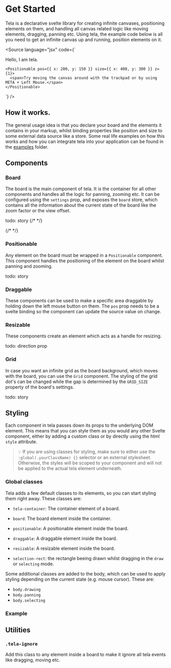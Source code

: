 
<Meta title="Get Started" />

# Get Started

Tela is a declarative svelte library for creating infinite canvases, positioning elements on them, and handling all canvas related logic like moving elements, dragging, panning etc.
Using tela, the example code below is all you need to get an infinite canvas up and running, position elements on it.

<Source
  language="jsx"
  code={`
<main>
  <Board {settings} {board}>
    <Positionable pos={{ x: 10, y: 10 }} size={{ x: 400, y: 300 }} z={1}>
      <span>Hello, I am tela.</span>
    </Positionable>

    <Positionable pos={{ x: 200, y: 150 }} size={{ x: 400, y: 300 }} z={1}>
      <span>Try moving the canvas around with the trackpad or by using META + Left Mouse.</span>
    </Positionable>
  </Board>
</main>
`}
/>
<Canvas of={IntroBoard.Default} layout="fullscreen"/>

## How it works.

The general usage idea is that you declare your board and the elements it contains in your markup, whilst binding properties like position and size to some external data source like a store.
Some real life examples on how this works and how you can integrate tela into your application can be found in the [examples](/examples) folder.

## Components

### Board

The board is the main component of tela. It is the container for all other components and handles all the logic for panning, zooming etc.
It can be configured using the `settings` prop, and exposes the `board` store, which contains all the information about the current state of the board like the zoom factor or the view offset.


todo: story
{/* <Canvas of={BoardStories.Default} layout="fullscreen"/> */}

{/* <ArgTypes of={BoardStorys} /> */}

### Positionable

Any element on the board must be wrapped in a `Positionable` component. This component handles the positioning of the element on the board whilst panning and zooming.

todo: story

<ArgTypes of={PositionableStorys} />

### Draggable

These components can be used to make a specific area draggable by holding down the left mouse button on them. The `pos` prop needs to be a svelte binding so the component can update the source value on change.

### Resizable

These components create an element which acts as a handle for resizing.

todo: direction prop

### Grid

In case you want an infinite grid as the board background, which moves with the board, you can use the `Grid` component.
The styling of the grid dot's can be changed while the gap is determined by the `GRID_SIZE` property of the board's settings.

todo: story

## Styling

Each component in tela passes down its props to the underlying DOM element. This means that you can style them as you would any other Svelte component, either by adding a custom class or by directly using the html `style` attribute.

> 💡 If you are using classes for styling, make sure to either use the `:global(.yourClassName) {}` selector or an external stylesheet. Otherwise, the styles will be scoped to your component and will not be applied to the actual tela element underneath.

### Global classes

Tela adds a few default classes to its elements, so you can start styling them right away. These classes are:

- `tela-container`: The container element of a board.
- `board`: The board element inside the container.
- `positionable`: A positionable element inside the board.
- `draggable`: A draggable element inside the board.
- `resizable`: A resizable element inside the board.

- `selection-rect`: the rectangle beeing drawn whilst dragging in the `draw` or `selecting` mode.

Some additional classes are added to the body, which can be used to apply styling depending on the current state (e.g. mouse cursor). These are:

- `body.drawing`
- `body.panning`
- `body.selecting`

### Example



## Utilities

### `.tela-ignore`

Add this class to any element inside a board to make it ignore all tela events like dragging, moving etc.


